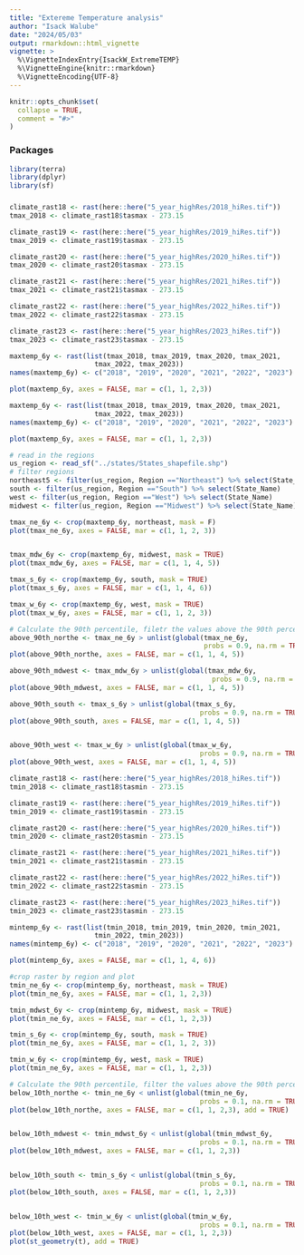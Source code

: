 ```yaml
---
title: "Extereme Temperature analysis"
author: "Isack Walube"
date: "2024/05/03"
output: rmarkdown::html_vignette
vignette: >
  %\VignetteIndexEntry{IsackW_ExtremeTEMP}
  %\VignetteEngine{knitr::rmarkdown}
  %\VignetteEncoding{UTF-8}
---
```


```r
knitr::opts_chunk$set(
  collapse = TRUE,
  comment = "#>"
)
```


### Packages 
```r
library(terra)
library(dplyr)
library(sf)
```
 
### 
```r
climate_rast18 <- rast(here::here("5_year_highRes/2018_hiRes.tif"))
tmax_2018 <- climate_rast18$tasmax - 273.15

climate_rast19 <- rast(here::here("5_year_highRes/2019_hiRes.tif"))
tmax_2019 <- climate_rast19$tasmax - 273.15

climate_rast20 <- rast(here::here("5_year_highRes/2020_hiRes.tif"))
tmax_2020 <- climate_rast20$tasmax - 273.15

climate_rast21 <- rast(here::here("5_year_highRes/2021_hiRes.tif"))
tmax_2021 <- climate_rast21$tasmax - 273.15

climate_rast22 <- rast(here::here("5_year_highRes/2022_hiRes.tif"))
tmax_2022 <- climate_rast22$tasmax - 273.15

climate_rast23 <- rast(here::here("5_year_highRes/2023_hiRes.tif"))
tmax_2023 <- climate_rast23$tasmax - 273.15

maxtemp_6y <- rast(list(tmax_2018, tmax_2019, tmax_2020, tmax_2021,
                     tmax_2022, tmax_2023))
names(maxtemp_6y) <- c("2018", "2019", "2020", "2021", "2022", "2023")

plot(maxtemp_6y, axes = FALSE, mar = c(1, 1, 2,3))

maxtemp_6y <- rast(list(tmax_2018, tmax_2019, tmax_2020, tmax_2021,
                     tmax_2022, tmax_2023))
names(maxtemp_6y) <- c("2018", "2019", "2020", "2021", "2022", "2023")

plot(maxtemp_6y, axes = FALSE, mar = c(1, 1, 2,3))

```



```r
# read in the regions
us_region <- read_sf("../states/States_shapefile.shp") 
# filter regions
northeast5 <- filter(us_region, Region =="Northeast") %>% select(State_Name)
south <- filter(us_region, Region =="South") %>% select(State_Name)
west <- filter(us_region, Region =="West") %>% select(State_Name)
midwest <- filter(us_region, Region =="Midwest") %>% select(State_Name)
```



```r
tmax_ne_6y <- crop(maxtemp_6y, northeast, mask = F)
plot(tmax_ne_6y, axes = FALSE, mar = c(1, 1, 2, 3))


tmax_mdw_6y <- crop(maxtemp_6y, midwest, mask = TRUE)
plot(tmax_mdw_6y, axes = FALSE, mar = c(1, 1, 4, 5))

tmax_s_6y <- crop(maxtemp_6y, south, mask = TRUE)
plot(tmax_s_6y, axes = FALSE, mar = c(1, 1, 4, 6))

tmax_w_6y <- crop(maxtemp_6y, west, mask = TRUE)
plot(tmax_w_6y, axes = FALSE, mar = c(1, 1, 2, 3))
```


```r
# Calculate the 90th percentile, filetr the values above the 90th percentile and plot
above_90th_northe <- tmax_ne_6y > unlist(global(tmax_ne_6y, 
                                                probs = 0.9, na.rm = TRUE))
plot(above_90th_northe, axes = FALSE, mar = c(1, 1, 4, 5))

above_90th_mdwest <- tmax_mdw_6y > unlist(global(tmax_mdw_6y, 
                                                  probs = 0.9, na.rm = TRUE))
plot(above_90th_mdwest, axes = FALSE, mar = c(1, 1, 4, 5))

above_90th_south <- tmax_s_6y > unlist(global(tmax_s_6y, 
                                               probs = 0.9, na.rm = TRUE))
plot(above_90th_south, axes = FALSE, mar = c(1, 1, 4, 5))


above_90th_west <- tmax_w_6y > unlist(global(tmax_w_6y, 
                                               probs = 0.9, na.rm = TRUE))
plot(above_90th_west, axes = FALSE, mar = c(1, 1, 4, 5))

```


```r
climate_rast18 <- rast(here::here("5_year_highRes/2018_hiRes.tif"))
tmin_2018 <- climate_rast18$tasmin - 273.15

climate_rast19 <- rast(here::here("5_year_highRes/2019_hiRes.tif"))
tmin_2019 <- climate_rast19$tasmin - 273.15

climate_rast20 <- rast(here::here("5_year_highRes/2020_hiRes.tif"))
tmin_2020 <- climate_rast20$tasmin - 273.15

climate_rast21 <- rast(here::here("5_year_highRes/2021_hiRes.tif"))
tmin_2021 <- climate_rast21$tasmin - 273.15

climate_rast22 <- rast(here::here("5_year_highRes/2022_hiRes.tif"))
tmin_2022 <- climate_rast22$tasmin - 273.15

climate_rast23 <- rast(here::here("5_year_highRes/2023_hiRes.tif"))
tmin_2023 <- climate_rast23$tasmin - 273.15

mintemp_6y <- rast(list(tmin_2018, tmin_2019, tmin_2020, tmin_2021,
                     tmin_2022, tmin_2023))
names(mintemp_6y) <- c("2018", "2019", "2020", "2021", "2022", "2023")

plot(mintemp_6y, axes = FALSE, mar = c(1, 1, 4, 6))
```

```r
#crop raster by region and plot
tmin_ne_6y <- crop(mintemp_6y, northeast, mask = TRUE)
plot(tmin_ne_6y, axes = FALSE, mar = c(1, 1, 2,3))

tmin_mdwst_6y <- crop(mintemp_6y, midwest, mask = TRUE)
plot(tmin_ne_6y, axes = FALSE, mar = c(1, 1, 2,3))

tmin_s_6y <- crop(mintemp_6y, south, mask = TRUE)
plot(tmin_ne_6y, axes = FALSE, mar = c(1, 1, 2, 3))

tmin_w_6y <- crop(mintemp_6y, west, mask = TRUE)
plot(tmin_ne_6y, axes = FALSE, mar = c(1, 1, 2,3))
```

```r
# Calculate the 90th percentile, filter the values above the 90th percentile and plot
below_10th_northe <- tmin_ne_6y < unlist(global(tmin_ne_6y, 
                                               probs = 0.1, na.rm = TRUE))
plot(below_10th_northe, axes = FALSE, mar = c(1, 1, 2,3), add = TRUE)


below_10th_mdwest <- tmin_mdwst_6y < unlist(global(tmin_mdwst_6y, 
                                               probs = 0.1, na.rm = TRUE))
plot(below_10th_mdwest, axes = FALSE, mar = c(1, 1, 2,3))


below_10th_south <- tmin_s_6y < unlist(global(tmin_s_6y, 
                                               probs = 0.1, na.rm = TRUE))
plot(below_10th_south, axes = FALSE, mar = c(1, 1, 2,3))


below_10th_west <- tmin_w_6y < unlist(global(tmin_w_6y, 
                                               probs = 0.1, na.rm = TRUE))
plot(below_10th_west, axes = FALSE, mar = c(1, 1, 2,3))
plot(st_geometry(t), add = TRUE)

```


































